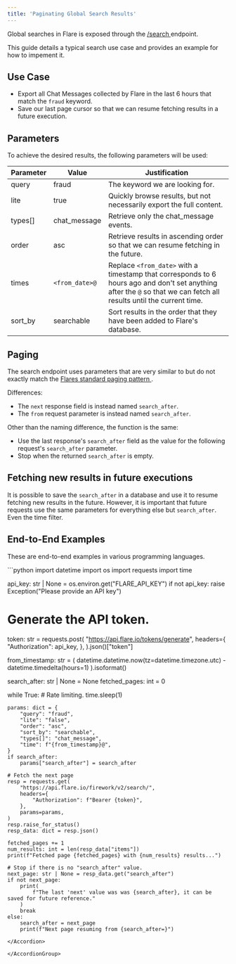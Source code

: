 ```yaml
---
title: 'Paginating Global Search Results'
---
```


Global searches in Flare is exposed through the
[/search <Icon icon="code" size={16} />](/api-reference/v2/endpoints/search/get-search)
endpoint.

This guide details a typical search use case and provides an example for how to impement it.


## Use Case

- Export all Chat Messages collected by Flare in the last 6 hours that match the `fraud` keyword.
- Save our last page cursor so that we can resume fetching results in a future execution.

## Parameters

To achieve the desired results, the following parameters will be used:

| Parameter | Value | Justification |
| --------- | ----- | ------------- |
| query | fraud | The keyword we are looking for. |
| lite | true | Quickly browse results, but not necessarily export the full content. |
| types[] | chat_message | Retrieve only the chat_message events. |
| order | asc | Retrieve results in ascending order so that we can resume fetching in the future. |
| times | `<from_date>@` | Replace `<from_date>` with a timestamp that corresponds to 6 hours ago and don't set anything after the `@` so that we can fetch all results until the current time. |
| sort_by | searchable | Sort results in the order that they have been added to Flare's database. |


## Paging

The search endpoint uses parameters that are very similar to but do not exactly match the
[Flares standard paging pattern <Icon icon="book" size={16} />](/introduction/paging).

Differences:
- The `next` response field is instead named `search_after`.
- The `from` request parameter is instead named `search_after`.

Other than the naming difference, the function is the same:
- Use the last response's `search_after` field as the value for the following request's `search_after` parameter.
- Stop when the returned `search_after` is empty.


## Fetching new results in future executions

It is possible to save the `search_after` in a database and use it to resume fetching new results in the future.
However, it is important that future requests use the same parameters for everything else but `search_after`. Even the time filter.

## End-to-End Examples

These are end-to-end examples in various programming languages.

<AccordionGroup>

<Accordion title="Python Example">
```python
import datetime
import os
import requests
import time


api_key: str | None = os.environ.get("FLARE_API_KEY")
if not api_key:
    raise Exception("Please provide an API key")

# Generate the API token.
token: str = requests.post(
    "https://api.flare.io/tokens/generate",
    headers={
        "Authorization": api_key,
    },
).json()["token"]

from_timestamp: str = (
    datetime.datetime.now(tz=datetime.timezone.utc) - datetime.timedelta(hours=1)
).isoformat()

search_after: str | None = None
fetched_pages: int = 0

while True:
    # Rate limiting.
    time.sleep(1)

    params: dict = {
        "query": "fraud",
        "lite": "false",
        "order": "asc",
        "sort_by": "searchable",
        "types[]": "chat_message",
        "time": f"{from_timestamp}@",
    }
    if search_after:
        params["search_after"] = search_after

    # Fetch the next page
    resp = requests.get(
        "https://api.flare.io/firework/v2/search/",
        headers={
            "Authorization": f"Bearer {token}",
        },
        params=params,
    )
    resp.raise_for_status()
    resp_data: dict = resp.json()

    fetched_pages += 1
    num_results: int = len(resp_data["items"])
    print(f"Fetched page {fetched_pages} with {num_results} results...")

    # Stop if there is no "search_after" value.
    next_page: str | None = resp_data.get("search_after")
    if not next_page:
        print(
            f"The last 'next' value was was {search_after}, it can be saved for future reference."
        )
        break
    else:
        search_after = next_page
        print(f"Next page resuming from {search_after=}")
```
</Accordion>

</AccordionGroup>
